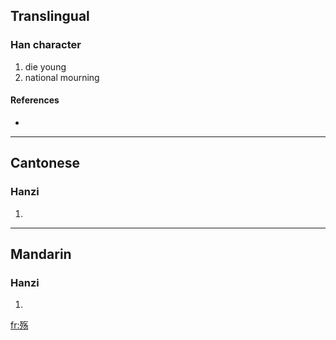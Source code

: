 {{also|殤}}
==Translingual==

===Han character===
{{Han char|rn=78|rad=歹|as=05|sn=9|four=|canj=一弓人弓竹 (MNONH)}}

# die young
# national mourning

====References====
* {{Han ref|kx=0580.081|hdz=21383.220|uh=6B87|ud=27527}}

----

==Cantonese==

===Hanzi===
{{yue-hanzi|jyut=|y=seung1|tra=殤}}

# {{defn|Cantonese}}

----

==Mandarin==

===Hanzi===
{{cmn-hanzi|tra=殤|pin=[[shāng]] ([[shang1]])|wg=shang<sup>1</sup>}}

# {{defn|Mandarin}}

[[fr:殇]]